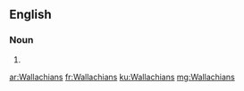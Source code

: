 ==English==

===Noun===
{{head|en|plural}}

# {{plural of|Wallachian|lang=en|nocat=1}}

[[ar:Wallachians]]
[[fr:Wallachians]]
[[ku:Wallachians]]
[[mg:Wallachians]]